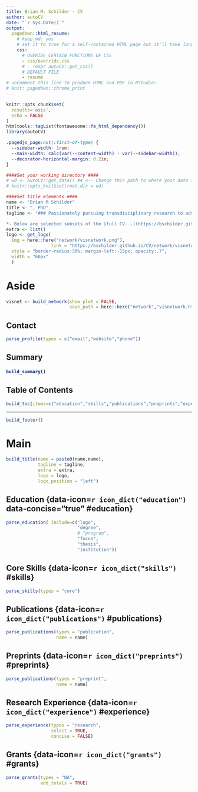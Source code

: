 ```yaml
---
title: Brian M. Schilder - CV
author: autoCV
date: "`r Sys.Date()`"
output:
  pagedown::html_resume:
    # keep_md: yes
    # set it to true for a self-contained HTML page but it'll take longer to render
    css: 
      # OVERIDE CERTAIN FUNCTIONS OF CSS
      - css/override.css
      # - !expr autoCV::get_css()
      # DEFAULT FILE
      - resume 
# uncomment this line to produce HTML and PDF in RStudio:
# knit: pagedown::chrome_print
---
```


```r
knitr::opts_chunk$set(
  results='asis', 
  echo = FALSE
)
htmltools::tagList(fontawesome::fa_html_dependency())
library(autoCV) 
```

<!-- Only show sidebar on first page: https://github.com/rstudio/pagedown/issues/147 -->
```css
.pagedjs_page:not(:first-of-type) {
  --sidebar-width: 1rem; 
  --main-width: calc(var(--content-width) - var(--sidebar-width));
  --decorator-horizontal-margin: 0.2in;
}
```

<!-- Custom Info -->
```r
####Set your working directory ####
# wd <- autoCV::get_data() ## <-- Change this path to where your data is
# knitr::opts_knit$set(root.dir = wd)

####Set title elements ####
name <- "Brian M Schilder"
title <- ", PhD" 
tagline <- "### Passionately pursuing transdisciplinary research to advance human health and knowledge.

*- Below are selected subsets of the [full CV. -](https://bschilder.github.io/CV/CV.pdf)*"
extra <- list()  
logo <- get_logo(
  img = here::here("network/visnetwork.png"), 
                 link = "https://bschilder.github.io/CV/network/visnetwork.html",
  style = "border-radius:30%; margin-left:-15px; opacity:.7",
  width = "60px"
  )
```

# Aside 

```r
visnet <- build_network(show_plot = FALSE,
                        save_path = here::here("network","visnetwork.html"))
```

## Contact {#contact}

```r
parse_profile(types = c("email","website","phone"))
```

## Summary {#summary}

<h4>  
```r
build_summary()
```
</h4>

## Table of Contents {#toc}

```r
build_toc(items=c("education","skills","publications","preprints","experience","grants"))
```

<hr>

```r
build_footer()
```

# Main

```r
build_title(name = paste0(name,name),
            tagline = tagline,
            extra = extra, 
            logo = logo, 
            logo_position = "left")
```


## Education {data-icon=`r icon_dict("education")` data-concise="true" #education}

```r
parse_education( include=c("logo",
                           "degree",
                           # "program",
                           "focus",
                           "thesis",
                           "institution"))
```


## Core Skills {data-icon=`r icon_dict("skills")` #skills}

```r
parse_skills(types = "core")
```

## Publications {data-icon=`r icon_dict("publications")` #publications}

```r
parse_publications(types = "publication",
                   name = name)
```

## Preprints {data-icon=`r icon_dict("preprints")` #preprints}

```r
parse_publications(types = "preprint",
                   name = name)
```

## Research Experience {data-icon=`r icon_dict("experience")` #experience}

```r
parse_experience(types = "research", 
                 select = TRUE,
                 concise = FALSE)
```

## Grants {data-icon=`r icon_dict("grants")` #grants}

```r
parse_grants(types = "NA", 
             add_totals = TRUE)
```

